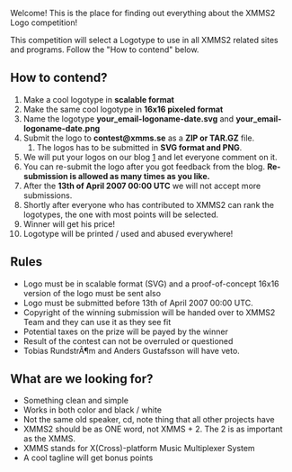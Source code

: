Welcome! This is the place for finding out everything about the XMMS2 Logo competition!

This competition will select a Logotype to use in all XMMS2 related sites and programs. Follow the "How to contend" below.

== How to contend? ==
# Make a cool logotype in '''scalable format'''
# Make the same cool logotype in '''16x16 pixeled format'''
# Name the logotype '''your_email-logoname-date.svg''' and '''your_email-logoname-date.png'''
# Submit the logo to '''contest@xmms.se''' as a '''ZIP or TAR.GZ''' file.
## The logos has to be submitted in '''SVG format and PNG'''.
# We will put your logos on our blog [http://xmms2contest.blogspot.com/] and let everyone comment on it.
# You can re-submit the logo after you got feedback from the blog. '''Re-submission is allowed as many times as you like.'''
# After the '''13th of April 2007 00:00 UTC''' we will not accept more submissions.
# Shortly after everyone who has contributed to XMMS2 can rank the logotypes, the one with most points will be selected.
# Winner will get his price!
# Logotype will be printed / used and abused everywhere!

== Rules ==
* Logo must be in scalable format (SVG) and a proof-of-concept 16x16 version of the logo must be sent also
* Logo must be submitted before 13th of April 2007 00:00 UTC.
* Copyright of the winning submission will be handed over to XMMS2 Team and they can use it as they see fit
* Potential taxes on the prize will be payed by the winner
* Result of the contest can not be overruled or questioned
* Tobias RundstrÃ¶m and Anders Gustafsson will have veto.

== What are we looking for? ==
* Something clean and simple
* Works in both color and black / white
* Not the same old speaker, cd, note thing that all other projects have
* XMMS2 should be as ONE word, not XMMS + 2. The 2 is as important as the XMMS.
* XMMS stands for X(Cross)-platform Music Multiplexer System
* A cool tagline will get bonus points